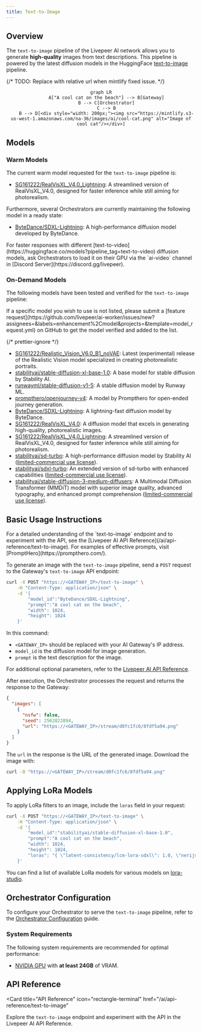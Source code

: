```yaml
---
title: Text-to-Image
---
```


## Overview

The `text-to-image` pipeline of the Livepeer AI network allows you to generate
**high-quality** images from text descriptions. This pipeline is powered by the
latest diffusion models in the HuggingFace
[text-to-image](https://huggingface.co/models?pipeline_tag=text-to-image)
pipeline.

{/* TODO: Replace with relative url when mintlify fixed issue. */}

<div align="center">

```mermaid
graph LR
    A["A cool cat on the beach"] --> B[Gateway]
    B --> C[Orchestrator]
    C --> B
    B --> D[<div style="width: 200px;"><img src="https://mintlify.s3-us-west-1.amazonaws.com/na-36/images/ai/cool-cat.png" alt="Image of cool cat"/></div>]
```

</div>

## Models

### Warm Models

The current warm model requested for the `text-to-image` pipeline is:

- [SG161222/RealVisXL_V4.0_Lightning](https://huggingface.co/SG161222/RealVisXL_V4.0_Lightning):
  A streamlined version of RealVisXL_V4.0, designed for faster inference while
  still aiming for photorealism.

Furthermore, several Orchestrators are currently maintaining the following model
in a ready state:

- [ByteDance/SDXL-Lightning](https://huggingface.co/ByteDance/SDXL-Lightning):
  A high-performance diffusion model developed by ByteDance.

<Tip>
  For faster responses with different
  [text-to-video](https://huggingface.co/models?pipeline_tag=text-to-video)
  diffusion models, ask Orchestrators to load it on their GPU via the `ai-video`
  channel in [Discord Server](https://discord.gg/livepeer).
</Tip>

### On-Demand Models

The following models have been tested and verified for the `text-to-image`
pipeline:

<Note>
  If a specific model you wish to use is not listed, please submit a [feature
  request](https://github.com/livepeer/ai-worker/issues/new?assignees=&labels=enhancement%2Cmodel&projects=&template=model_request.yml)
  on GitHub to get the model verified and added to the list.
</Note>

{/* prettier-ignore */}
<Accordion title="Tested and Verified Diffusion Models">
- [SG161222/Realistic_Vision_V6.0_B1_noVAE](https://huggingface.co/SG161222/Realistic_Vision_V6.0_B1_noVAE): Latest (experimental) release of the Realistic Vision model specialized in creating photorealistic portraits.
- [stabilityai/stable-diffusion-xl-base-1.0](https://huggingface.co/stabilityai/stable-diffusion-xl-base-1.0): A base model for stable diffusion by Stability AI.
- [runwayml/stable-diffusion-v1-5](https://huggingface.co/runwayml/stable-diffusion-v1-5): A stable diffusion model by Runway ML.
- [prompthero/openjourney-v4](https://huggingface.co/prompthero/openjourney-v4): A model by Prompthero for open-ended journey generation.
- [ByteDance/SDXL-Lightning](https://huggingface.co/ByteDance/SDXL-Lightning): A lightning-fast diffusion model by ByteDance.
- [SG161222/RealVisXL_V4.0](https://huggingface.co/SG161222/RealVisXL_V4.0): A diffusion model that excels in generating high-quality, photorealistic images.
- [SG161222/RealVisXL_V4.0_Lightning](https://huggingface.co/SG161222/RealVisXL_V4.0_Lightning): A streamlined version of RealVisXL_V4.0, designed for faster inference while still aiming for photorealism.
- [stabilityai/sd-turbo](https://huggingface.co/stabilityai/sd-turbo): A high-performance diffusion model by Stability AI ([limited-commercial use license](https://stability.ai/license)).
- [stabilityai/sdxl-turbo](https://huggingface.co/stabilityai/sdxl-turbo): An extended version of sd-turbo with enhanced capabilities ([limited-commercial use license](https://stability.ai/license)).
- [stabilityai/stable-diffusion-3-medium-diffusers](https://huggingface.co/stabilityai/stable-diffusion-3-medium-diffusers/): A Multimodal Diffusion Transformer (MMDiT) model with superior image quality, advanced typography, and enhanced prompt comprehension ([limited-commercial use license](https://stability.ai/license)).
</Accordion>

## Basic Usage Instructions

<Tip>
  For a detailed understanding of the `text-to-image` endpoint and to experiment
  with the API, see the [Livepeer AI API
  Reference](/ai/api-reference/text-to-image). For examples of effective
  prompts, visit [PromptHero](https://prompthero.com/).
</Tip>

To generate an image with the `text-to-image` pipeline, send a `POST` request to
the Gateway's `text-to-image` API endpoint:

```bash
curl -X POST "https://<GATEWAY_IP>/text-to-image" \
    -H "Content-Type: application/json" \
    -d '{
        "model_id":"ByteDance/SDXL-Lightning",
        "prompt":"A cool cat on the beach",
        "width": 1024,
        "height": 1024
    }'
```

In this command:

- `<GATEWAY_IP>` should be replaced with your AI Gateway's IP address.
- `model_id` is the diffusion model for image generation.
- `prompt` is the text description for the image.

For additional optional parameters, refer to the
[Livepeer AI API Reference](/ai/api-reference/text-to-image).

After execution, the Orchestrator processes the request and returns the response
to the Gateway:

```json
{
  "images": [
    {
      "nsfw": false,
      "seed": 2562822894,
      "url": "https://<GATEWAY_IP>/stream/d0fc1fc6/8fdf5a94.png"
    }
  ]
}
```

The `url` in the response is the URL of the generated image. Download the image
with:

```bash
curl -O "https://<GATEWAY_IP>/stream/d0fc1fc6/8fdf5a94.png"
```

## Applying LoRa Models

To apply LoRa filters to an image, include the `loras` field in your request:

```bash
curl -X POST "https://<GATEWAY_IP>/text-to-image" \
    -H "Content-Type: application/json" \
    -d '{
        "model_id":"stabilityai/stable-diffusion-xl-base-1.0",
        "prompt":"A cool cat on the beach",
        "width": 1024,
        "height": 1024,
        "loras": "{ \"latent-consistency/lcm-lora-sdxl\": 1.0, \"nerijs/pixel-art-xl\": 1.2}"
    }'
```

You can find a list of available LoRa models for various models on
[lora-studio](https://huggingface.co/spaces/enzostvs/lora-studio).

## Orchestrator Configuration

To configure your Orchestrator to serve the `text-to-image` pipeline, refer to
the [Orchestrator Configuration](/ai/orchestrators/get-started) guide.

### System Requirements

The following system requirements are recommended for optimal performance:

- [NVIDIA GPU](https://developer.nvidia.com/cuda-gpus) with **at least 24GB** of
  VRAM.

## API Reference

<Card
  title="API Reference"
  icon="rectangle-terminal"
  href="/ai/api-reference/text-to-image"
>
  Explore the `text-to-image` endpoint and experiment with the API in the
  Livepeer AI API Reference.
</Card>
